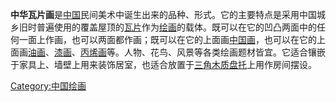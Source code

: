 '''中华瓦片画'''是[[中国|中国]]民间美术中诞生出来的品种、形式。它的主要特点是采用中国城乡旧时普遍使用的覆盖屋顶的[[瓦片|瓦片]]作为[[绘画|绘画]]的载体。既可以在它的凹凸两面中的任何一面上作画，也可以两面都作画；既可以在它的上面画[[中国画|中国画]]，也可以在它的上面画[[油画|油画]]、[[漆画|漆画]]、[[丙烯画|丙烯画]]等。人物、花鸟、风景等各类绘画题材皆宜。它适合镶嵌于家具上、墙壁上用来装饰居室，也适合放置于[[三角木质盘托|三角木质盘托]]上用作房间摆设。

{{Paint-stub}}

[[Category:中国绘画|Category:中国绘画]]
